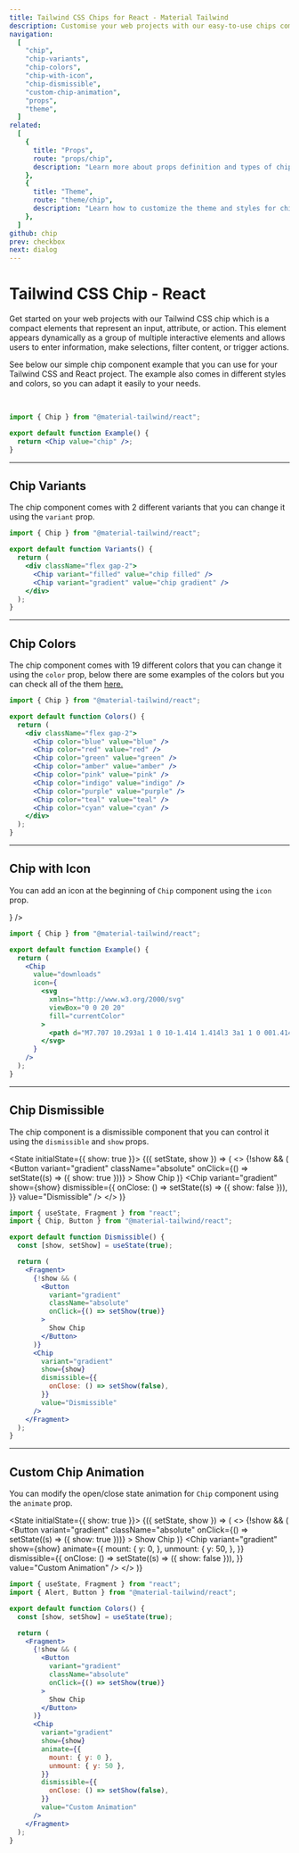 ```yaml
---
title: Tailwind CSS Chips for React - Material Tailwind
description: Customise your web projects with our easy-to-use chips component for Tailwind CSS and React using Material Design guidelines.
navigation:
  [
    "chip",
    "chip-variants",
    "chip-colors",
    "chip-with-icon",
    "chip-dismissible",
    "custom-chip-animation",
    "props",
    "theme",
  ]
related:
  [
    {
      title: "Props",
      route: "props/chip",
      description: "Learn more about props definition and types of chip component.",
    },
    {
      title: "Theme",
      route: "theme/chip",
      description: "Learn how to customize the theme and styles for chip component.",
    },
  ]
github: chip
prev: checkbox
next: dialog
---
```


# Tailwind CSS Chip - React

Get started on your web projects with our Tailwind CSS chip which is a compact elements that represent an input, attribute, or action. This element appears dynamically as a group of multiple interactive elements and allows users to enter information, make selections, filter content, or trigger actions.

See below our simple chip component example that you can use for your Tailwind CSS and React project. The example also comes in different styles and colors, so you can adapt it easily to your needs.

<br />

<ComponentDemo id="chip">
  <Chip value="chip" />
</ComponentDemo>

```jsx
import { Chip } from "@material-tailwind/react";

export default function Example() {
  return <Chip value="chip" />;
}
```

---

## Chip Variants

The chip component comes with 2 different variants that you can change it using the <Code>variant</Code> prop.

<ComponentDemo id="chip-variants">
  <div className="flex gap-2">
    <Chip value="chip filled" />
    <Chip variant="gradient" value="chip gradient" />
  </div>
</ComponentDemo>

```jsx
import { Chip } from "@material-tailwind/react";

export default function Variants() {
  return (
    <div className="flex gap-2">
      <Chip variant="filled" value="chip filled" />
      <Chip variant="gradient" value="chip gradient" />
    </div>
  );
}
```

---

## Chip Colors

The chip component comes with 19 different colors that you can change it using the <Code>color</Code> prop, below there are some examples of the colors but you can check all of the them [here.](#props)

<ComponentDemo id="chip-colors">
  <div className="flex gap-2">
    <Chip value="blue" />
    <Chip color="red" value="red" />
    <Chip color="green" value="green" />
    <Chip color="amber" value="amber" />
    <Chip color="pink" value="pink" />
    <Chip color="indigo" value="indigo" />
    <Chip color="purple" value="purple" />
    <Chip color="teal" value="teal" />
    <Chip color="cyan" value="cyan" />
  </div>
</ComponentDemo>

```jsx
import { Chip } from "@material-tailwind/react";

export default function Colors() {
  return (
    <div className="flex gap-2">
      <Chip color="blue" value="blue" />
      <Chip color="red" value="red" />
      <Chip color="green" value="green" />
      <Chip color="amber" value="amber" />
      <Chip color="pink" value="pink" />
      <Chip color="indigo" value="indigo" />
      <Chip color="purple" value="purple" />
      <Chip color="teal" value="teal" />
      <Chip color="cyan" value="cyan" />
    </div>
  );
}
```

---

## Chip with Icon

You can add an icon at the beginning of <Code>Chip</Code> component using the <Code>icon</Code> prop.

<ComponentDemo id="chip-with-icon">
  <Chip
    value="downloads"
    icon={
      <svg
        xmlns="http://www.w3.org/2000/svg"
        viewBox="0 0 20 20"
        fill="currentColor"
      >
        <path d="M7.707 10.293a1 1 0 10-1.414 1.414l3 3a1 1 0 001.414 0l3-3a1 1 0 00-1.414-1.414L11 11.586V6h5a2 2 0 012 2v7a2 2 0 01-2 2H4a2 2 0 01-2-2V8a2 2 0 012-2h5v5.586l-1.293-1.293zM9 4a1 1 0 012 0v2H9V4z" />
      </svg>
    }
  />
</ComponentDemo>

```jsx
import { Chip } from "@material-tailwind/react";

export default function Example() {
  return (
    <Chip
      value="downloads"
      icon={
        <svg
          xmlns="http://www.w3.org/2000/svg"
          viewBox="0 0 20 20"
          fill="currentColor"
        >
          <path d="M7.707 10.293a1 1 0 10-1.414 1.414l3 3a1 1 0 001.414 0l3-3a1 1 0 00-1.414-1.414L11 11.586V6h5a2 2 0 012 2v7a2 2 0 01-2 2H4a2 2 0 01-2-2V8a2 2 0 012-2h5v5.586l-1.293-1.293zM9 4a1 1 0 012 0v2H9V4z" />
        </svg>
      }
    />
  );
}
```

---

## Chip Dismissible

The chip component is a dismissible component that you can control it using the <Code>dismissible</Code> and <Code>show</Code> props.

<State initialState={{ show: true }}>
  <ComponentDemo id="chip-dismissible">
    <Observe>
      {({ setState, show }) => (
        <>
          {!show && (
            <Button
              variant="gradient"
              className="absolute"
              onClick={() => setState((s) => ({ show: true }))}
            >
              Show Chip
            </Button>
          )}
          <Chip
            variant="gradient"
            show={show}
            dismissible={{
              onClose: () => setState((s) => ({ show: false })),
            }}
            value="Dismissible"
          />
        </>
      )}
    </Observe>
  </ComponentDemo>
</State>

```jsx
import { useState, Fragment } from "react";
import { Chip, Button } from "@material-tailwind/react";

export default function Dismissible() {
  const [show, setShow] = useState(true);

  return (
    <Fragment>
      {!show && (
        <Button
          variant="gradient"
          className="absolute"
          onClick={() => setShow(true)}
        >
          Show Chip
        </Button>
      )}
      <Chip
        variant="gradient"
        show={show}
        dismissible={{
          onClose: () => setShow(false),
        }}
        value="Dismissible"
      />
    </Fragment>
  );
}
```

---

## Custom Chip Animation

You can modify the open/close state animation for <Code>Chip</Code> component using the <Code>animate</Code> prop.

<State initialState={{ show: true }}>
  <ComponentDemo id="custom-chip-animation">
    <Observe>
      {({ setState, show }) => (
        <>
          {!show && (
            <Button
              variant="gradient"
              className="absolute"
              onClick={() => setState((s) => ({ show: true }))}
            >
              Show Chip
            </Button>
          )}
          <Chip
            variant="gradient"
            show={show}
            animate={{
              mount: {
                y: 0,
              },
              unmount: {
                y: 50,
              },
            }}
            dismissible={{
              onClose: () => setState((s) => ({ show: false })),
            }}
            value="Custom Animation"
          />
        </>
      )}
    </Observe>
  </ComponentDemo>
</State>

```jsx
import { useState, Fragment } from "react";
import { Alert, Button } from "@material-tailwind/react";

export default function Colors() {
  const [show, setShow] = useState(true);

  return (
    <Fragment>
      {!show && (
        <Button
          variant="gradient"
          className="absolute"
          onClick={() => setShow(true)}
        >
          Show Chip
        </Button>
      )}
      <Chip
        variant="gradient"
        show={show}
        animate={{
          mount: { y: 0 },
          unmount: { y: 50 },
        }}
        dismissible={{
          onClose: () => setShow(false),
        }}
        value="Custom Animation"
      />
    </Fragment>
  );
}
```

<span id="props" className="scroll-mt-48" />
<span id="theme" className="scroll-mt-48" />

